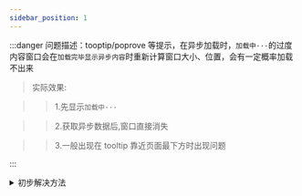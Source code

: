 ---
sidebar_position: 1
---

:::danger
问题描述：tooptip/poprove 等提示，在异步加载时，`加载中···`的过度内容窗口会在`加载完毕显示异步内容`时重新计算窗口大小、位置，会有一定概率加载不出来

> 实际效果:

> > 1.先显示`加载中···`

> > 2.获取异步数据后,窗口直接消失

> > 3.一般出现在 tooltip 靠近页面最下方时出现问题

:::

<details>
  <summary>初步解决方法</summary>
  <div>法1 自己重写ToolTip组件；</div>
  <hr />
  <div>
    法2 自己预估好异步加载之后的浮窗宽度或高度，把{" "}
    <span style={{ color: "red" }}>加载中...</span>{" "}
    的过度窗口的高度或宽度预设成异步加载之后的大小，方便浮窗定位
  </div>
</details>
